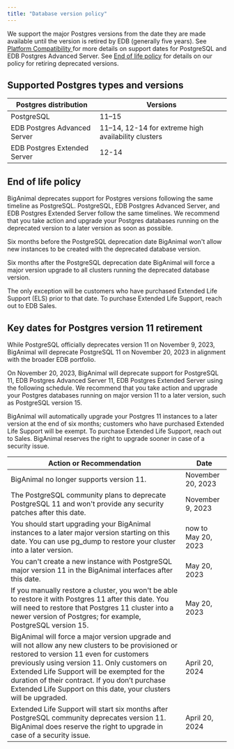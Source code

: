 ```yaml
---
title: "Database version policy"
---
```


We support the major Postgres versions from the date they are made available until the version is retired by EDB (generally five years). See [Platform Compatibility ](https://www.enterprisedb.com/platform-compatibility#epas) for more details on support dates for PostgreSQL and EDB Postgres Advanced Server. See [End of life policy](#end-of-life-policy) for details on our policy for retiring deprecated versions.

## Supported Postgres types and versions

|    Postgres distribution     |                      Versions                       |
| ---------------------------- | --------------------------------------------------- |
| PostgreSQL                   | 11–15                                               |
| EDB Postgres Advanced Server | 11–14, 12-14 for extreme high availability clusters |
| EDB Postgres Extended Server | 12-14                                               |

## End of life policy

BigAnimal deprecates support for Postgres versions following the same timeline as PostgreSQL. PostgreSQL, EDB Postgres Advanced Server, and EDB Postgres Extended Server follow the same timelines. We recommend that you take action and upgrade your Postgres databases running on the deprecated version to a later version as soon as possible. 

Six months before the PostgreSQL deprecation date BigAnimal won't allow new instances to be created with the deprecated database version. 

Six months after the PostgreSQL deprecation date BigAnimal will force a major version upgrade to all clusters running the deprecated database version.

The only exception will be customers who have purchased Extended Life Support (ELS) prior to that date. To purchase Extended Life Support, reach out to EDB Sales.

## Key dates for Postgres version 11 retirement

While PostgreSQL officially deprecates version 11 on November 9, 2023, BigAnimal will deprecate PostgreSQL 11 on November 20, 2023 in alignment with the broader EDB portfolio. 

On November 20, 2023, BigAnimal will deprecate support for PostgreSQL 11, EDB Postgres Advanced Server 11, EDB Postgres Extended Server using the following schedule. We recommend that you take action and upgrade your Postgres databases running on major version 11 to a later version, such as PostgreSQL version 15.

BigAnimal will automatically upgrade your Postgres 11 instances to a later version at the end of six months; customers who have purchased Extended Life Support will be exempt. To purchase Extended Life Support, reach out to Sales. BigAnimal reserves the right to upgrade sooner in case of a security issue.

|                                                                                                                                                              Action or Recommendation                                                                                                                                                              |        Date         |
| -------------------------------------------------------------------------------------------------------------------------------------------------------------------------------------------------------------------------------------------------------------------------------------------------------------------------------------------------- | ------------------- |
| BigAnimal no longer supports version 11.                                                                                                                                                                                                                                                                                                           | November 20, 2023   |
| The PostgreSQL community plans to deprecate PostgreSQL 11 and won't provide any security patches after this date.                                                                                                                                                                                                                                  | November 9, 2023    |
| You should start upgrading your BigAnimal instances to a later major version starting on this date. You can use pg_dump to restore your cluster into a later version.                                                                                    | now to May 20, 2023 |
| You can't create a new instance with PostgreSQL major version 11 in the BigAnimal interfaces after this date.                                                                                                                                                                                                                                      | May 20, 2023        |
| If you manually restore a cluster, you won't be able to restore it with Postgres 11 after this date. You will need to restore that Postgres 11 cluster into a newer version of Postgres; for example, PostgreSQL version 15.                                                                                                                       | May 20, 2023        |
| BigAnimal will force a major version upgrade and will not allow any new clusters to be provisioned or restored to version 11 even for customers previously using version 11.  Only customers on Extended Life Support will be exempted for the duration of their contract. If you don’t purchase Extended Life Support on this date, your clusters will be upgraded. | April 20, 2024      |
| Extended Life Support will start six months after PostgreSQL community deprecates version 11. BigAnimal does reserve the right to upgrade in case of a security issue.                                                                                                                                                                             | April 20, 2024      |
